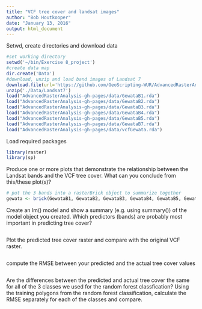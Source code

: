```yaml
---
title: "VCF tree cover and landsat images"
author: "Bob Houtkooper"
date: "January 13, 2016"
output: html_document
---
```


Setwd, create directories and download data
```r
#set working directory
setwd('~/bin/Exercise 8_project')
#create data map
dir.create('Data')
#download, unzip and load band images of Landsat 7
download.file(url='https://github.com/GeoScripting-WUR/AdvancedRasterAnalysis/archive/gh-pages.zip', destfile='./Data/Landsat7')
unzip('./Data/Landsat7')
load("AdvancedRasterAnalysis-gh-pages/data/GewataB1.rda")
load("AdvancedRasterAnalysis-gh-pages/data/GewataB2.rda")
load("AdvancedRasterAnalysis-gh-pages/data/GewataB3.rda")
load("AdvancedRasterAnalysis-gh-pages/data/GewataB4.rda")
load("AdvancedRasterAnalysis-gh-pages/data/GewataB5.rda")
load("AdvancedRasterAnalysis-gh-pages/data/GewataB7.rda")
load("AdvancedRasterAnalysis-gh-pages/data/vcfGewata.rda")
```

Load required packages
```r
library(raster)
library(sp)
```


Produce one or more plots that demonstrate the relationship between the Landsat bands and the VCF tree cover. What can you conclude from this/these plot(s)?

```r
# put the 3 bands into a rasterBrick object to summarize together
gewata <- brick(GewataB1, GewataB2, GewataB3, GewataB4, GewataB5, GewataB7, vcfGewata)

```

Create an lm() model and show a summary (e.g. using summary()) of the model object you created. Which predictors (bands) are probably most important in predicting tree cover?

```r

```

Plot the predicted tree cover raster and compare with the original VCF raster.

```r

```

compute the RMSE between your predicted and the actual tree cover values

```r

```

Are the differences between the predicted and actual tree cover the same for all of the 3 classes we used for the random forest classfication? Using the training polygons from the random forest classification, calculate the RMSE separately for each of the classes and compare. 

```r

```




